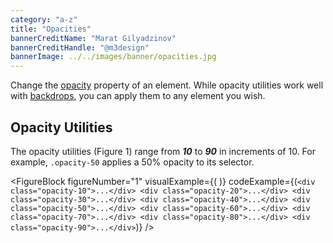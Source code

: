 ```yaml
---
category: "a-z"
title: "Opacities"
bannerCreditName: "Marat Gilyadzinov"
bannerCreditHandle: "@m3design" 
bannerImage: ../../images/banner/opacities.jpg
---
```



<TextBlock>

Change the <a href="https://developer.mozilla.org/en-US/docs/Web/CSS/opacity" target="_blank">opacity</a> property of an element. While opacity utilities work well with <a href="/docs/backdrops">backdrops</a>, you can apply them to any element you wish. 

</TextBlock>

<Divider id="opacityUtilities" />

<TextBlock>

## Opacity Utilities

The opacity utilities (Figure 1) range from ***10*** to ***90*** in increments of 10. For example, `.opacity-50` applies a 50% opacity to its selector. 

</TextBlock>

<FigureBlock
    figureNumber="1"
    visualExample={(
        <Opacities />
    )}
    codeExample={(`
        <div class="opacity-10">...</div>
        <div class="opacity-20">...</div>
        <div class="opacity-30">...</div>
        <div class="opacity-40">...</div>
        <div class="opacity-50">...</div>
        <div class="opacity-60">...</div>
        <div class="opacity-70">...</div>
        <div class="opacity-80">...</div>
        <div class="opacity-90">...</div>
    `)}
/>


